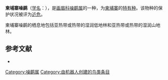 {{Speciesbox
| name = 柬埔寨噪鹛
| image = 
| status = NT | status_system = IUCN3.1
| genus = Garrulax
| species = ferrarius
| authority = [[约瑟夫·哈维·赖利|Riley]], 1930
| range_map = 
}}

'''柬埔寨噪鹛'''（[[学名|学名]]：{{lang|la|''Garrulax ferrarius''}}），是[[画眉科|画眉科]][[噪鹛属|噪鹛属]]的一种，为[[柬埔寨|柬埔寨]]的[[特有种|特有种]]。该物种的保护状况被评为[[近危|近危]]。

柬埔寨噪鹛的栖息地包括亚热带或热带的湿润低地林和亚热带或热带的湿润山地林。

== 参考文献 ==
*{{cite web|url=http://www.birdlife.org/datazone/speciesfactsheet.php?id=32313&m=0|title=Garrulax ferrarius|publisher=[[国际鸟盟|BirdLife.org]]|accessdate=2011-06-27|archive-date=2016-03-04|archive-url=https://web.archive.org/web/20160304232426/http://www.birdlife.org/datazone/speciesfactsheet.php?id=32313&m=0|dead-url=no}}
{{Taxonbar|from=Q5025166}}

[[Category:噪鹛属|Category:噪鹛属]]
[[Category:由机器人创建的鸟类条目|Category:由机器人创建的鸟类条目]]